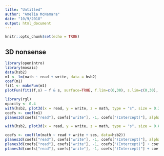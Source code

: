 ```yaml
---
title: "Untitled"
author: "Amelia McNamara"
date: "10/9/2018"
output: html_document
---
```


```r
knitr::opts_chunk$set(echo = TRUE)
```

## 3D nonsense


```r
library(openintro)
library(mosaic)
data(hsb2)
m1 <- lm(math ~ read + write, data = hsb2)
coef(m1)
fit1 <- makeFun(m1)
plotFun(fit1(f,s) ~ f & s, surface=TRUE, f.lim=c(0,30), s.lim=c(0,30), alpha=0.5)
```

```r
library(rgl)
opacity <- 0.4
with(hsb2, plot3d(x = read, y = write, z = math, type = "s", size = 0.3, col = "blue", xlab = "reading score", ylab = "writing score", zlab = "math score"))
coefs <- coef(m1)
planes3d(coefs["read"], coefs["write"], -1, coefs["(Intercept)"], alpha = opacity, col = "lightgray")
```

```r
with(hsb2, plot3d(x = read, y = write, z = math, type = "s", size = 0.8, col = "blue", xlab = "reading score", ylab = "writing score", zlab = "math score"))

coefs <- coef(lm(math ~ read + write + ses, data=hsb2))
planes3d(coefs["read"], coefs["write"], -1, coefs["(Intercept)"], alpha = opacity, col = "lightgray")
planes3d(coefs["read"], coefs["write"], -1, coefs["(Intercept)"] + coefs["sesmiddle"], alpha = opacity, col = "lightgray")
planes3d(coefs["read"], coefs["write"], -1, coefs["(Intercept)"] + coefs["seshigh"], alpha = opacity, col = "lightgray")
```

